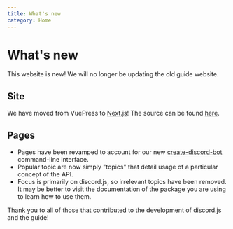 ```yaml
---
title: What's new
category: Home
---
```


# What's new

<DiscordMessages rounded>
	<DiscordMessage
		interaction={{
			author: {
				avatar: '/assets/old-guide.png',
				username: 'discord.js',
			},
			command: '/upgrade',
		}}
		author={{
			avatar: '/assets/discordjs.png',
			bot: true,
			username: 'Guide Bot',
			time: 'Today at 21:00',
		}}
	>
		This website is new! We will no longer be updating the old guide website.
	</DiscordMessage>
</DiscordMessages>

## Site

We have moved from VuePress to [Next.js](https://nextjs.org/)! The source can be found [here](https://github.com/discordjs/discord.js/tree/main/apps/guide).

## Pages

- Pages have been revamped to account for our new [create-discord-bot](https://github.com/discordjs/discord.js/tree/main/packages/create-discord-bot) command-line interface.
- Popular topic are now simply "topics" that detail usage of a particular concept of the API.
- Focus is primarily on discord.js, so irrelevant topics have been removed. It may be better to visit the documentation of the package you are using to learn how to use them.

<DiscordMessages rounded>
	<DiscordMessage
		author={{
			avatar: '/assets/discordjs.png',
			bot: true,
			username: 'Guide Bot',
			time: 'Today at 21:00',
		}}
	>
		Thank you to all of those that contributed to the development of discord.js and the guide!
	</DiscordMessage>
</DiscordMessages>

